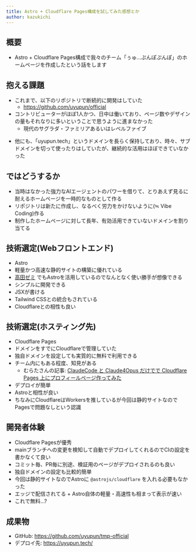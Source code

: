 ```yaml
---
title: Astro + Cloudflare Pages構成を試してみた感想とか
author: kazukichi
---
```


<Author frontmatter={frontmatter} />

## 概要

- Astro + Cloudflare Pages構成で我々のチーム「ぅゅ...ぷんぽぷんぽ」のホームページを作成したという話をします

## 抱える課題

- これまで、以下のリポジトリで断続的に開発はしていた
	- https://github.com/uyupun/official
- コントリビューターがほぼ1人かつ、日中は働いており、ページ数やデザインの量もそれなりに多いということで思うように進まなかった
	- 現代のサグラダ・ファミリアあるいはレベルファイブ

<ContentImage path="2025/09-16/kazukichi/01.png" width="700" />

- 他にも、「uyupun.tech」というドメインを長らく保持しており、時々、サブドメインを切って使ったりはしていたが、継続的な活用はほぼできていなかった

## ではどうするか

- 当時はなかった強力なAIエージェントのパワーを借りて、とりあえず見るに耐えるホームページを一時的なものとして作る
- リポジトリは新たに作成し、なるべく労力をかけないように(≒ Vibe Coding)作る
- 制作したホームページに対して長年、有効活用できていないドメインを割り当てる

## 技術選定(Webフロントエンド)

- Astro
- 軽量かつ高速な静的サイトの構築に優れている
- [高田ゼミ](https://uyupun.github.io/takada-semi/) でもAstroを活用しているのでなんとなく使い勝手が想像できる
- シンプルに開発できる
- JSXが書ける
- Tailwind CSSとの統合もされている
- Cloudflareとの相性も良い

## 技術選定(ホスティング先)

- Cloudflare Pages
- ドメインをすでにCloudflareで管理していた
- 独自ドメインを設定しても実質的に無料で利用できる
- チーム内にもある程度、知見がある
	- むらたさんの記事: [ClaudeCode と Claude4Opus だけでで Cloudflare Pages 上にプロフィールページ作ってみた](https://uyupun.github.io/takada-semi/presentations/2025/07-07/murata/)
- デプロイが簡単
- Astroと相性が良い
- ちなみにCloudflareはWorkersを推しているが今回は静的サイトなのでPagesで問題なしという認識

## 開発者体験

- Cloudflare Pagesが優秀
- mainブランチへの変更を検知して自動でデプロイしてくれるのでCIの設定を書かなくて良い
- コミット毎、PR毎に別途、検証用のページがデプロイされるのも良い
- 独自ドメインの設定も比較的簡単
- 今回は静的サイトなのでAstroに `@astrojs/cloudflare` を入れる必要もなかった
- エッジで配信されてる + Astro自体の軽量・高速性も相まって表示が速い
- これで無料...?

## 成果物

- GitHub: https://github.com/uyupun/tmp-official
- デプロイ先: https://uyupun.tech/
